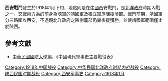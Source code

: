 {{vfd|-|date=2022/06/26}}
{{Infobox Military Conflict|
campaign=|
image=|
caption=|
conflict=西安戰鬥|
date=1918年1月下旬|
place=[[中國|中國]]陝西西安 |
result=靖國軍失敗，勢力僅止於陝西|
combatant1=靖國軍|
combatant2=陳樹藩部| 
commander1=[[胡景翼|胡景翼]]|
commander2=[[陳樹藩|陳樹藩]]|
strength1=|
strength2=|
casualties1=|
casualties2=|
}}
'''西安戰鬥'''發生於1918年1月下旬，地點則是在[[中國|中國]]西安戰鬥。是[[北洋政府|北洋政府]]時期內戰之一，交戰兩方為的前身為[[陝軍|陝軍]]的[[靖國軍|靖國軍]]及獨立軍旅[[陳樹藩|陳樹藩]]部。戰鬥前期，靖國軍分三路圍攻西安，不過親北洋政府之陳樹藩部仍靠後援獲勝，並使靖國軍範圍僅止於陝西。
==參考文獻==
*[[中華民國|中華民國]][[國防大學_(臺灣)|國防大學]]編，《中國現代軍事史主要戰役表》

[[Category:1918年中国战役|Category:1918年中国战役]]
[[Category:中华民国北洋政府时期内战战役|Category:中华民国北洋政府时期内战战役]]
[[Category:陕西民国时期战役|Category:陕西民国时期战役]]
[[Category:西安军事史|Category:西安军事史]]
[[Category:1918年1月|Category:1918年1月]]